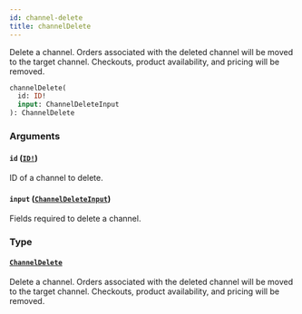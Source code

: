 ```yaml
---
id: channel-delete
title: channelDelete
---
```


Delete a channel. Orders associated with the deleted channel will be moved to the target channel. Checkouts, product availability, and pricing will be removed.

```graphql
channelDelete(
  id: ID!
  input: ChannelDeleteInput
): ChannelDelete

```

### Arguments

#### `id` ([`ID!`](/api-reference/scalars/id.mdx))

ID of a channel to delete.

#### `input` ([`ChannelDeleteInput`](/api-reference/inputs/channel-delete-input.mdx))

Fields required to delete a channel.

### Type

#### [`ChannelDelete`](/api-reference/objects/channel-delete.mdx)

Delete a channel. Orders associated with the deleted channel will be moved to the target channel. Checkouts, product availability, and pricing will be removed.
